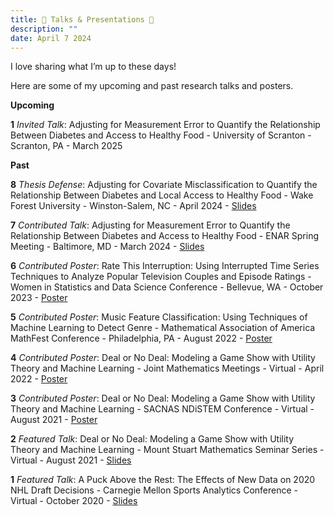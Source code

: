 ```yaml
---
title: 📣 Talks & Presentations 📣
description: ""
date: April 7 2024
---
```


I love sharing what I’m up to these days!

Here are some of my upcoming and past research talks and posters.

**Upcoming**

**1** *Invited Talk*: Adjusting for Measurement Error to Quantify the Relationship Between Diabetes and Access to Healthy Food - University of Scranton - Scranton, PA - March 2025


**Past**

**8** *Thesis Defense*: Adjusting for Covariate Misclassification to Quantify the Relationship Between Diabetes and Local Access to Healthy Food - Wake Forest University - Winston-Salem, NC - April 2024 - [Slides](https://drive.google.com/file/d/1sc6r38JTv37dQ4RFLifeN0bEfekIt_de/view?usp=sharing)

**7** *Contributed Talk*: Adjusting for Measurement Error to Quantify the Relationship Between Diabetes and Access to Healthy Food - ENAR Spring Meeting - Baltimore, MD - March 2024 - [Slides](https://drive.google.com/file/d/15DsLbAocr2M5NbAco--F-wF6fiGalV2v/view?usp=sharing)

**6** *Contributed Poster*: Rate This Interruption: Using Interrupted Time Series Techniques to Analyze Popular Television Couples and Episode Ratings - Women in Statistics and Data Science Conference - Bellevue, WA - October 2023 - [Poster](https://drive.google.com/file/d/1bRwA-At8TQ853uAKEudn6Ol84eFd4LJp/view?usp=drive_link)


**5** *Contributed Poster*: Music Feature Classification: Using Techniques of Machine Learning to Detect Genre - Mathematical Association of America MathFest Conference - Philadelphia, PA - August 2022 - [Poster](https://drive.google.com/file/d/1RQ9M-6AELbSeYMpF9TO-BMGN3fpgLP8U/view?usp=sharing)

**4** *Contributed Poster*: Deal or No Deal: Modeling a Game Show with Utility Theory and Machine Learning - Joint Mathematics Meetings - Virtual - April 2022 - [Poster](https://drive.google.com/file/d/1gBWy_cDklQGZ2wcI1n0JZZoUuYfInlML/view?usp=sharing)

**3** *Contributed Poster*: Deal or No Deal: Modeling a Game Show with Utility Theory and Machine Learning - SACNAS NDiSTEM Conference - Virtual - August 2021 - [Poster](https://drive.google.com/file/d/1gBWy_cDklQGZ2wcI1n0JZZoUuYfInlML/view?usp=sharing)

**2** *Featured Talk*: Deal or No Deal: Modeling a Game Show with Utility Theory and Machine Learning - Mount Stuart Mathematics Seminar Series - Virtual - August 2021 - [Slides](https://drive.google.com/file/d/1lfyxJk4LS9ApLhV4fhlP_u8f4pRo4jJk/view?usp=sharing)

**1** *Featured Talk*: A Puck Above the Rest: The Effects of New Data on 2020 NHL Draft Decisions - Carnegie Mellon Sports Analytics Conference - Virtual - October 2020 - [Slides](https://www.stat.cmu.edu/cmsac/conference/2020/assets/pdf/nhl_draft_update.pdf)
